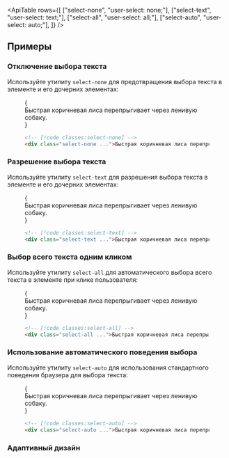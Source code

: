 

<ApiTable
  rows={[
    ["select-none", "user-select: none;"],
    ["select-text", "user-select: text;"],
    ["select-all", "user-select: all;"],
    ["select-auto", "user-select: auto;"],
  ]}
/>

## Примеры

### Отключение выбора текста

Используйте утилиту `select-none` для предотвращения выбора текста в элементе и его дочерних элементах:

<Figure hint="Попробуйте выделить текст, чтобы увидеть ожидаемое поведение">

<Example>
  {
    <div className="flex justify-center">
      <div className="dark:highlight-white/5 inline-flex rounded-lg bg-white px-4 py-3 text-center font-sans text-sm font-semibold text-gray-900 ring-1 ring-gray-900/5 select-none dark:bg-gray-800 dark:text-gray-200 dark:ring-0">
        Быстрая коричневая лиса перепрыгивает через ленивую собаку.
      </div>
    </div>
  }
</Example>

```html
<!-- [!code classes:select-none] -->
<div class="select-none ...">Быстрая коричневая лиса перепрыгивает через ленивую собаку.</div>
```

</Figure>

### Разрешение выбора текста

Используйте утилиту `select-text` для разрешения выбора текста в элементе и его дочерних элементах:

<Figure hint="Попробуйте выделить текст, чтобы увидеть ожидаемое поведение">

<Example>
  {
    <div className="flex justify-center">
      <div className="dark:highlight-white/5 inline-flex rounded-lg bg-white px-4 py-3 text-center font-sans text-sm font-semibold text-gray-900 ring-1 ring-gray-900/5 select-text dark:bg-gray-800 dark:text-gray-200 dark:ring-0">
        Быстрая коричневая лиса перепрыгивает через ленивую собаку.
      </div>
    </div>
  }
</Example>

```html
<!-- [!code classes:select-text] -->
<div class="select-text ...">Быстрая коричневая лиса перепрыгивает через ленивую собаку.</div>
```

</Figure>

### Выбор всего текста одним кликом

Используйте утилиту `select-all` для автоматического выбора всего текста в элементе при клике пользователя:

<Figure hint="Попробуйте кликнуть по тексту, чтобы увидеть ожидаемое поведение">

<Example>
  {
    <div className="flex justify-center">
      <div className="dark:highlight-white/5 inline-flex rounded-lg bg-white px-4 py-3 text-center font-sans text-sm font-semibold text-gray-900 ring-1 ring-gray-900/5 select-all dark:bg-gray-800 dark:text-gray-200 dark:ring-0">
        Быстрая коричневая лиса перепрыгивает через ленивую собаку.
      </div>
    </div>
  }
</Example>

```html
<!-- [!code classes:select-all] -->
<div class="select-all ...">Быстрая коричневая лиса перепрыгивает через ленивую собаку.</div>
```

</Figure>

### Использование автоматического поведения выбора

Используйте утилиту `select-auto` для использования стандартного поведения браузера для выбора текста:

<Figure hint="Попробуйте выделить текст, чтобы увидеть ожидаемое поведение">

<Example>
  {
    <div className="flex justify-center">
      <div className="dark:highlight-white/5 inline-flex rounded-lg bg-white px-4 py-3 text-center font-sans text-sm font-semibold text-gray-900 ring-1 ring-gray-900/5 select-auto dark:bg-gray-800 dark:text-gray-200 dark:ring-0">
        Быстрая коричневая лиса перепрыгивает через ленивую собаку.
      </div>
    </div>
  }
</Example>

```html
<!-- [!code classes:select-auto] -->
<div class="select-auto ...">Быстрая коричневая лиса перепрыгивает через ленивую собаку.</div>
```

</Figure>

### Адаптивный дизайн

<ResponsiveDesign property="user-select" defaultClass="select-none" featuredClass="select-all" />
